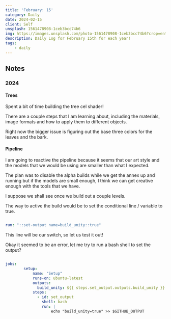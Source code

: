 ```yaml
---
title: 'February: 15'
category: Daily
date: 2024-02-15
client: Self
unsplash: 1561478908-1ceb3bcc74b6
img: https://images.unsplash.com/photo-1561478908-1ceb3bcc74b6?crop=entropy&cs=srgb&fm=jpg&ixid=MnwzNjM5Nzd8MHwxfHJhbmRvbXx8fHx8fHx8fDE2ODE3NDg2ODY&ixlib=rb-4.0.3&q=85
description: Daily Log for February 15th for each year!
tags:
    - daily
---
```


## Notes

### 2024

#### Trees

Spent a bit of time building the tree cel shader!

There are a couple steps that I am learning about, including the materials, image formats and how to apply them to different objects.

Right now the bigger issue is figuring out the base three colors for the leaves and the bark.

#### Pipeline

I am going to reactive the pipeline because it seems that our art style and the models that we would be using are smaller than what I expected.

The plan was to disable the alpha builds while we get the annex up and running but if the models are small enough, I think we can get creative enough with the tools that we have.

I suppose we shall see once we build out a couple levels.

The way to active the build would be to set the conditional line / variable to true.

```yaml

run: "::set-output name=build_unity::true"

```

This line will be our switch, so let us test it out!

Okay it seemed to be an error, let me try to run a bash shell to set the output?

```yaml

jobs:
        setup:
            name: "Setup"
            runs-on: ubuntu-latest
            outputs:
              build_unity: ${{ steps.set_output.outputs.build_unity }}
            steps:
              - id: set_output
                shell: bash
                run: |
                    echo "build_unity=true" >> $GITHUB_OUTPUT

```
